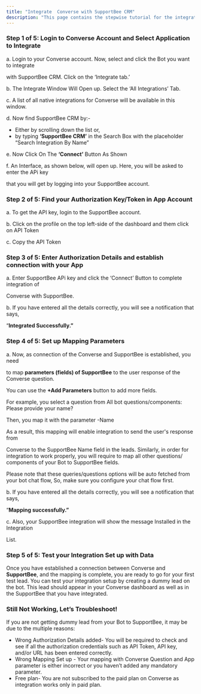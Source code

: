 ```yaml
---
title: "Integrate  Converse with SupportBee CRM"
description: "This page contains the stepwise tutorial for the integration with  Converse"
---
```


### **Step 1 of 5: Login to  Converse Account and Select Application to Integrate**

a. Login to your  Converse account. Now, select and click the Bot you want to integrate

with SupportBee CRM. Click on the ‘Integrate tab.’

b. The Integrate Window Will Open up. Select the ‘All Integrations’ Tab.

c. A list of all native integrations for  Converse will be available in this window.

d. Now find SupportBee CRM by:-

- Either by scrolling down the list or,
- by typing **‘SupportBee CRM’** in the Search Box with the placeholder “Search Integration By Name”

e. Now Click On The **‘Connect’** Button As Shown

f. An Interface, as shown below, will open up. Here, you will be asked to enter the APi key

that you will get by logging into your SupportBee account.

### **Step 2 of 5: Find your Authorization Key/Token in App Account**

a. To get the API key, login to the SupportBee account.

b. Click on the profile on the top left-side of the dashboard and them click on API Token

c. Copy the API Token

### **Step 3 of 5: Enter Authorization Details and establish connection with your App**

a. Enter SupportBee APi key and click the ‘Connect’ Button to complete integration of

Converse with SupportBee.

b. If you have entered all the details correctly, you will see a notification that says,

“**Integrated Successfully.”**

### **Step 4 of 5: Set up Mapping Parameters**

a. Now, as connection of the  Converse and SupportBee is established, you need

to map **parameters (fields) of SupportBee** to the user response of the  Converse question.

You can use the **\+Add Parameters** button to add more fields.

For example, you select a question from All bot questions/components: Please provide your name?

Then, you map it with the parameter -Name

As a result, this mapping will enable integration to send the user's response from

Converse to the SupportBee Name field in the leads. Similarly, in order for integration to work properly, you will require to map all other questions/ components of your Bot to SupportBee fields.

Please note that these queries/questions options will be auto fetched from your bot chat flow, So, make sure you configure your chat flow first.

b. If you have entered all the details correctly, you will see a notification that says,

“**Mapping successfully.”**

c. Also, your SupportBee integration will show the message Installed in the Integration

List.

### **Step 5 of 5: Test your Integration Set up with Data**

Once you have established a connection between Converse and **SupportBee**, and the mapping is complete, you are ready to go for your first test lead. You can test your integration setup by creating a dummy lead on the bot. This lead should appear in your  Converse dashboard as well as in the SupportBee that you have integrated.

### **Still Not Working, Let’s Troubleshoot\!**

If you are not getting dummy lead from your Bot to SupportBee, it may be due to the multiple reasons:

- Wrong Authorization Details added- You will be required to check and see if all the authorization credentials such as API Token, API key, and/or URL has been entered correctly.
- Wrong Mapping Set up - Your mapping with  Converse Question and App parameter is either incorrect or you haven’t added any mandatory parameter.
- Free plan- You are not subscribed to the paid plan on  Converse as integration works only in paid plan.